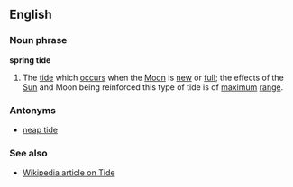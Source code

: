 ==English==
===Noun phrase===
'''spring tide'''
# The [[tide]] which [[occur]]s when the [[Moon]] is [[new]] or [[full]]; the effects of the [[Sun]] and Moon being reinforced this type of tide is of [[maximum]] [[range]].
===Antonyms===
* [[neap tide]]
===See also===
* [[w:Tide|Wikipedia article on Tide]]